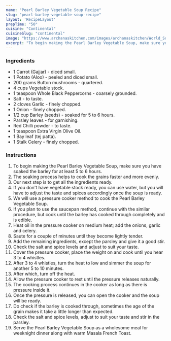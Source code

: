 ---
name: "Pearl Barley Vegetable Soup Recipe"
slug: "pearl-barley-vegetable-soup-recipe"
layout: 'RecipeLayout'
prepTime: "50"
cuisine: "Continental"
cuisineSlug: "continental"
image: "https://www.archanaskitchen.com/images/archanaskitchen/World_Soups/Polish_Pearl_Barley_Millet_Vegetable_Soup_recipe.jpg"
excerpt: "To begin making the Pearl Barley Vegetable Soup, make sure you have soaked the barley for at least 5 to 6 hours"
---

### Ingredients

- 1 Carrot (Gajjar) - diced small.
- 1 Potato (Aloo) - peeled and diced small.
- 200 grams Button mushrooms - quartered.
- 4 cups Vegetable stock.
- 1 teaspoon Whole Black Peppercorns - coarsely grounded.
- Salt - to taste.
- 2 cloves Garlic - finely chopped.
- 1 Onion - finely chopped.
- 1/2 cup Barley (seeds) - soaked for 5 to 6 hours.
- Parsley leaves - for garnishing.
- Red Chilli powder - to taste.
- 1 teaspoon Extra Virgin Olive Oil.
- 1 Bay leaf (tej patta).
- 1 Stalk Celery - finely chopped.

### Instructions

1. To begin making the Pearl Barley Vegetable Soup, make sure you have soaked the barley for at least 5 to 6 hours.
1. The soaking process helps to cook the grains faster and more evenly.
1. Our next step is to get all the ingredients ready.
1. If you don't have vegetable stock ready, you can use water, but you will have to adjust the taste and spices accordingly once the soup is ready.
1. We will use a pressure cooker method to cook the Pearl Barley Vegetable Soup.
1. If you plan to use the saucepan method, continue with the similar procedure, but cook until the barley has cooked through completely and is edible.
1. Heat oil in the pressure cooker on medium heat; add the onions, garlic and celery.
1. Saute for a couple of minutes until they become lightly tender.
1. Add the remaining ingredients, except the parsley and give it a good stir.
1. Check the salt and spice levels and adjust to suit your taste.
1. Cover the pressure cooker, place the weight on and cook until you hear 3 to 4 whistles.
1. After 3 to 4 whistles, turn the heat to low and simmer the soup for another 5 to 10 minutes.
1. After which, turn off the heat.
1. Allow the pressure cooker to rest until the pressure releases naturally.
1. The cooking process continues in the cooker as long as there is pressure inside it.
1. Once the pressure is released, you can open the cooker and the soup will be ready.
1. Do check if the barley is cooked through, sometimes the age of the grain makes it take a little longer than expected.
1. Check the salt and spice levels, adjust to suit your taste and stir in the parsley.
1. Serve the Pearl Barley Vegetable Soup as a wholesome meal for weeknight dinner along with warm Masala French Toast.
